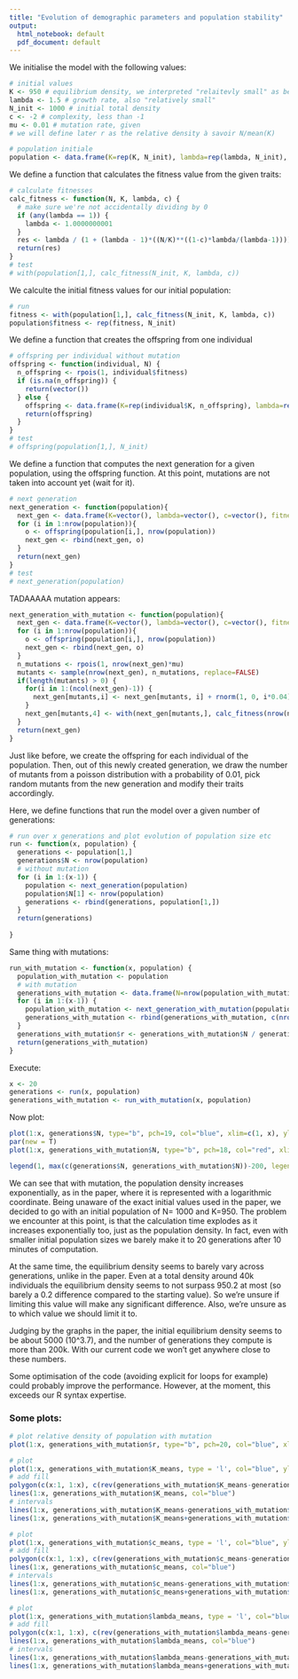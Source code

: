 ```yaml
---
title: "Evolution of demographic parameters and population stability"
output:
  html_notebook: default
  pdf_document: default
---
```


We initialise the model with the following values:
```r
# initial values
K <- 950 # equilibrium density, we interpreted "relaitevly small" as being close to the initial total density
lambda <- 1.5 # growth rate, also "relatively small"
N_init <- 1000 # initial total density
c <- -2 # complexity, less than -1
mu <- 0.01 # mutation rate, given
# we will define later r as the relative density à savoir N/mean(K)

# population initiale
population <- data.frame(K=rep(K, N_init), lambda=rep(lambda, N_init), c=rep(c, N_init))

```

We define a function that calculates the fitness value from the given traits:
```r
# calculate fitnesses
calc_fitness <- function(N, K, lambda, c) {
  # make sure we're not accidentally dividing by 0
  if (any(lambda == 1)) {
    lambda <- 1.0000000001
  }
  res <- lambda / (1 + (lambda - 1)*((N/K)**((1-c)*lambda/(lambda-1))))
  return(res)
}
# test
# with(population[1,], calc_fitness(N_init, K, lambda, c))
```

We calculte the initial fitness values for our initial population:
```r
# run
fitness <- with(population[1,], calc_fitness(N_init, K, lambda, c))
population$fitness <- rep(fitness, N_init)
```

We define a function that creates the offspring from one individual
```r
# offspring per individual without mutation
offspring <- function(individual, N) {
  n_offspring <- rpois(1, individual$fitness)
  if (is.na(n_offspring)) {
    return(vector())
  } else {
    offspring <- data.frame(K=rep(individual$K, n_offspring), lambda=rep(individual$lambda, n_offspring), c=rep(individual$c, n_offspring), fitness=rep(individual$fitness, n_offspring))
    return(offspring)
  }
}
# test
# offspring(population[1,], N_init)
```

We define a function that computes the next generation for a given population, using the offspring function. At this point, mutations are not taken into account yet (wait for it).
```r
# next generation
next_generation <- function(population){
  next_gen <- data.frame(K=vector(), lambda=vector(), c=vector(), fitness=vector())
  for (i in 1:nrow(population)){
    o <- offspring(population[i,], nrow(population))
    next_gen <- rbind(next_gen, o)
  }
  return(next_gen)
}
# test
# next_generation(population)
```

TADAAAAA mutation appears:
```r
next_generation_with_mutation <- function(population){
  next_gen <- data.frame(K=vector(), lambda=vector(), c=vector(), fitness=vector())
  for (i in 1:nrow(population)){
    o <- offspring(population[i,], nrow(population))
    next_gen <- rbind(next_gen, o)
  }
  n_mutations <- rpois(1, nrow(next_gen)*mu)
  mutants <- sample(nrow(next_gen), n_mutations, replace=FALSE)
  if(length(mutants) > 0) {
    for(i in 1:(ncol(next_gen)-1)) {
      next_gen[mutants,i] <- next_gen[mutants, i] + rnorm(1, 0, i*0.04)
    }
    next_gen[mutants,4] <- with(next_gen[mutants,], calc_fitness(nrow(next_gen), K, lambda, c))
  }
  return(next_gen)
}
```
Just like before, we create the offspring for each individual of the population. Then, out of this newly created generation, we draw the number of mutants from a poisson distribution with a probability of 0.01, pick random mutants from the new generation and modify their traits accordingly.


Here, we define functions that run the model over a given number of generations:
```r
# run over x generations and plot evolution of population size etc
run <- function(x, population) {
  generations <- population[1,]
  generations$N <- nrow(population)
  # without mutation
  for (i in 1:(x-1)) {
    population <- next_generation(population)
    population$N[1] <- nrow(population)
    generations <- rbind(generations, population[1,])
  }
  return(generations)
  
}
```

Same thing with mutations:
```r
run_with_mutation <- function(x, population) {
  population_with_mutation <- population
  # with mutation
  generations_with_mutation <- data.frame(N=nrow(population_with_mutation), K_means=mean(population_with_mutation$K), K_sd=sd(population_with_mutation$K), lambda_means=mean(population_with_mutation$lambda), lambda_sd=sd(population_with_mutation$lambda), c_means=mean(population_with_mutation$c), c_sd=sd(population_with_mutation$c), fitness_means=mean(population_with_mutation$fitness), fitness_sd=sd(population_with_mutation$fitness))
  for (i in 1:(x-1)) {
    population_with_mutation <- next_generation_with_mutation(population_with_mutation)
    generations_with_mutation <- rbind(generations_with_mutation, c(nrow(population_with_mutation), mean(population_with_mutation$K), sd(population_with_mutation$K), mean(population_with_mutation$lambda), sd(population_with_mutation$lambda), mean(population_with_mutation$c), sd(population_with_mutation$c), mean(population_with_mutation$fitness), sd(population_with_mutation$fitness)))
  }
  generations_with_mutation$r <- generations_with_mutation$N / generations_with_mutation$K_means
  return(generations_with_mutation)
}
```

Execute:
```r
x <- 20
generations <- run(x, population)
generations_with_mutation <- run_with_mutation(x, population)
```

Now plot:
```r
plot(1:x, generations$N, type="b", pch=19, col="blue", xlim=c(1, x), ylim=c(0, max(c(generations$N, generations_with_mutation$N))), xlab="Number of generations", ylab="Population size", main="Evolution of population sizes over generations with and without mutations")
par(new = T)
plot(1:x, generations_with_mutation$N, type="b", pch=18, col="red", xlim=c(1, x), ylim=c(0, max(c(generations$N, generations_with_mutation$N))), xlab="Number of generations", ylab="Population size")

legend(1, max(c(generations$N, generations_with_mutation$N))-200, legend=c("Without mutation", "With mutation"), col=c("blue", "red"), lty=1:2, cex=0.8)
```
We can see that with mutation, the population density increases exponentially, as in the paper, where it is represented with a logarithmic coordinate. Being unaware of the exact initial values used in the paper, we decided to go with an initial population of N= 1000 and K=950. The problem we encounter at this point, is that the calculation time explodes as it increases exponentially too, just as the population density. In fact, even with smaller initial population sizes we barely make it to 20 generations after 10 minutes of computation.

At the same time, the equilibrium density seems to barely vary across generations, unlike in the paper. Even at a total density around 40k individuals the equilibrium density seems to not surpass 950.2 at most (so barely a 0.2 difference compared to the starting value). So we're unsure if limiting this value will make any significant difference. Also, we're unsure as to which value we should limit it to. 

Judging by the graphs in the paper, the initial equilibrium density seems to be about 5000 (10^3.7), and the number of generations they compute is more than 200k. With our current code we won't get anywhere close to these numbers.

Some optimisation of the code (avoiding explicit for loops for example) could probably improve the performance. However, at the moment, this exceeds our R syntax expertise.

### Some plots:
```r
# plot relative density of population with mutation
plot(1:x, generations_with_mutation$r, type="b", pch=20, col="blue", xlab="Time in generations", ylab="Relative density (N/mean(K)", main="Evolution of the relative density over generations")
```

```r
# plot
plot(1:x, generations_with_mutation$K_means, type = 'l', col="blue", ylim=c(min(generations_with_mutation$K_means-generations_with_mutation$K_sd), max(generations_with_mutation$K_means+generations_with_mutation$K_sd)))
# add fill
polygon(c(x:1, 1:x), c(rev(generations_with_mutation$K_means-generations_with_mutation$K_sd), generations_with_mutation$K_means+generations_with_mutation$K_sd), col = 'grey80', border = NA)
lines(1:x, generations_with_mutation$K_means, col="blue")
# intervals
lines(1:x, generations_with_mutation$K_means-generations_with_mutation$K_sd, lty = 'dashed', col = 'red')
lines(1:x, generations_with_mutation$K_means+generations_with_mutation$K_sd, lty = 'dashed', col = 'red')
```
```r
# plot
plot(1:x, generations_with_mutation$c_means, type = 'l', col="blue", ylim=c(min(generations_with_mutation$c_means-generations_with_mutation$c_sd), max(generations_with_mutation$c_means+generations_with_mutation$c_sd)))
# add fill
polygon(c(x:1, 1:x), c(rev(generations_with_mutation$c_means-generations_with_mutation$c_sd), generations_with_mutation$c_means+generations_with_mutation$c_sd), col = 'grey80', border = NA)
lines(1:x, generations_with_mutation$c_means, col="blue")
# intervals
lines(1:x, generations_with_mutation$c_means-generations_with_mutation$c_sd, lty = 'dashed', col = 'red')
lines(1:x, generations_with_mutation$c_means+generations_with_mutation$c_sd, lty = 'dashed', col = 'red')
```
```r
# plot
plot(1:x, generations_with_mutation$lambda_means, type = 'l', col="blue", ylim=c(min(generations_with_mutation$lambda_means-generations_with_mutation$lambda_sd), max(generations_with_mutation$lambda_means+generations_with_mutation$lambda_sd)))
# add fill
polygon(c(x:1, 1:x), c(rev(generations_with_mutation$lambda_means-generations_with_mutation$lambda_sd), generations_with_mutation$lambda_means+generations_with_mutation$lambda_sd), col = 'grey80', border = NA)
lines(1:x, generations_with_mutation$lambda_means, col="blue")
# intervals
lines(1:x, generations_with_mutation$lambda_means-generations_with_mutation$lambda_sd, lty = 'dashed', col = 'red')
lines(1:x, generations_with_mutation$lambda_means+generations_with_mutation$lambda_sd, lty = 'dashed', col = 'red')
```
